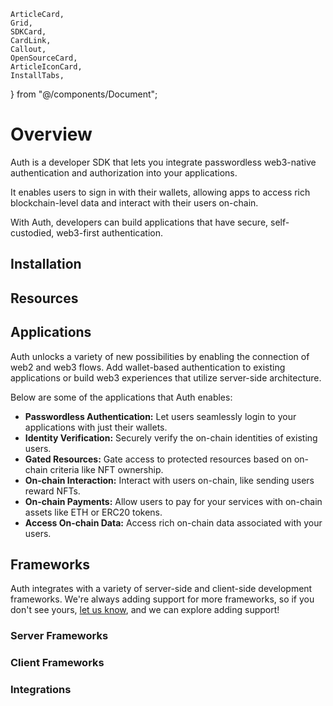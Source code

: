 	ArticleCard,
	Grid,
	SDKCard,
	CardLink,
	Callout,
	OpenSourceCard,
	ArticleIconCard,
	InstallTabs,
} from "@/components/Document";

# Overview

Auth is a developer SDK that lets you integrate passwordless web3-native authentication and authorization into your applications.

It enables users to sign in with their wallets, allowing apps to access rich blockchain-level data and interact with their users on-chain.

With Auth, developers can build applications that have secure, self-custodied, web3-first authentication.

<OpenSourceCard
	title="Auth"
	href="https://github.com/thirdweb-dev/js/tree/main/packages/auth"
/>

## Installation

<InstallTabs
	npm="npm i @thirdweb-dev/auth"
	yarn="yarn add @thirdweb-dev/auth"
	pnpm="pnpm i @thirdweb-dev/auth"
/>

## Resources

<CardLink label="Getting Started" href="/auth/getting-started" icon="educate" />
<CardLink label="How Auth Works" href="/auth/getting-started" icon="educate" />

## Applications

Auth unlocks a variety of new possibilities by enabling the connection of web2 and web3 flows. Add wallet-based authentication to existing applications or build web3 experiences that utilize server-side architecture.

Below are some of the applications that Auth enables:

- **Passwordless Authentication:** Let users seamlessly login to your applications with just their wallets.
- **Identity Verification:** Securely verify the on-chain identities of existing users.
- **Gated Resources:** Gate access to protected resources based on on-chain criteria like NFT ownership.
- **On-chain Interaction:** Interact with users on-chain, like sending users reward NFTs.
- **On-chain Payments:** Allow users to pay for your services with on-chain assets like ETH or ERC20 tokens.
- **Access On-chain Data:** Access rich on-chain data associated with your users.

## Frameworks

Auth integrates with a variety of server-side and client-side development frameworks. We&apos;re always adding support for more frameworks, so if you don&apos;t see yours, [let us know](https://discord.com/invite/thirdweb), and we can explore adding support!

### Server Frameworks

<div className="flex flex-col gap-4">
<ArticleIconCard
	title="Next.js"
	href="/auth/server-frameworks/next"
	description="Integrate Auth in Next.js applications."
	image={next}
/>

<ArticleIconCard
	title="Express"
	href="/auth/server-frameworks/express"
	description="Integrates Auth in Express applications."
	image={express}
/>
</div>

### Client Frameworks

<div className="flex flex-col gap-4">
<ArticleIconCard
	title="React"
	href="/auth/client-frameworks/react"
	description="Integrate Auth in React applications."
	image={react}
/>

<ArticleIconCard
	title="React Native"
	href="/auth/client-frameworks/react-native"
	description="Integrate Auth in React Native applications."
	image={reactNative}
/>
</div>

### Integrations

<div className="flex flex-col gap-4">
	<ArticleIconCard
		title="Next Auth"
		href="/auth/integrations/next-auth"
		description="Add Auth to existing Next Auth applications."
		image={nextauth}
	/>
	<ArticleIconCard
		title="Supabase"
		href="/auth/integrations/supabase"
		description="Add Auth to existing Supabase applications."
		image={supabase}
	/>
	<ArticleIconCard
		title="Firebase"
		href="/auth/integrations/firebase"
		description="Add Auth to existing Firebase applications."
		image={firebase}
	/>
</div>
